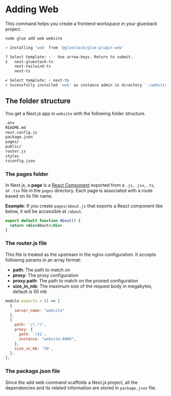 
<Meta pageTitle="Adding Web | framework" description="Adding Web | framework." />





# Adding Web

This command helps you create a frontend workspace in your gluestack project.

```bash
node glue add web website

> Installing 'web' from '@gluestack/glue-plugin-web'

? Select template: › - Use arrow-keys. Return to submit.
❯   next-gluestack-ts
    next-tailwind-ts
    next-ts

✔ Select template: › next-ts
> Sucessfully installed 'web' as instance admin in directory './website'
```

## **The folder structure**

You get a Next.js app in `website` with the following folder structure.

```bash
.env
README.md
next.config.js
package.json
pages/
public/
router.js
styles
tsconfig.json
```

### **The** pages **folder**

In Next.js, a **page** is a [React Component](https://reactjs.org/docs/components-and-props.html) exported from a `.js`, `.jsx`, `.ts`, or `.tsx` file in the `pages` directory. Each page is associated with a route based on its file name.

**Example**: If you create `pages/about.js` that exports a React component like below, it will be accessible at `/about`.

```jsx
export default function About() {
  return <div>About</div>
}
```

### **The router.js file**

This file is treated as the upstream in the nginx configuration. It accepts following params in an array format:

- **path**: The path to match on
- **proxy**: The proxy configuration
- **proxy.path**: The path to match on the proxied configuration
- **size_in_mb**: The maximum size of the request body in megabytes, default is 50 mb

```jsx
module.exports = () => [
  {
    server_name: "website"
  },
  {
    path: '/(.*)',
    proxy: {
      path: '/$1',
      instance: "website:9000",
    },
    size_in_mb: '50',
  },
];
```

### **The package.json file**

Since the add web command scaffolds a Next.js project, all the dependencies and its related information are stored in `package.json` file.
